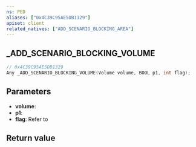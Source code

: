 ```yaml
---
ns: PED
aliases: ["0x4C39C95AE5DB1329"]
apiset: client
related_natives: ["ADD_SCENARIO_BLOCKING_AREA"]
---
```

## _ADD_SCENARIO_BLOCKING_VOLUME

```c
// 0x4C39C95AE5DB1329
Any _ADD_SCENARIO_BLOCKING_VOLUME(Volume volume, BOOL p1, int flag);
```

## Parameters
* **volume**:
* **p1**:
* **flag**: Refer to <Enum name="eScenarioBlockingFlags" />

## Return value